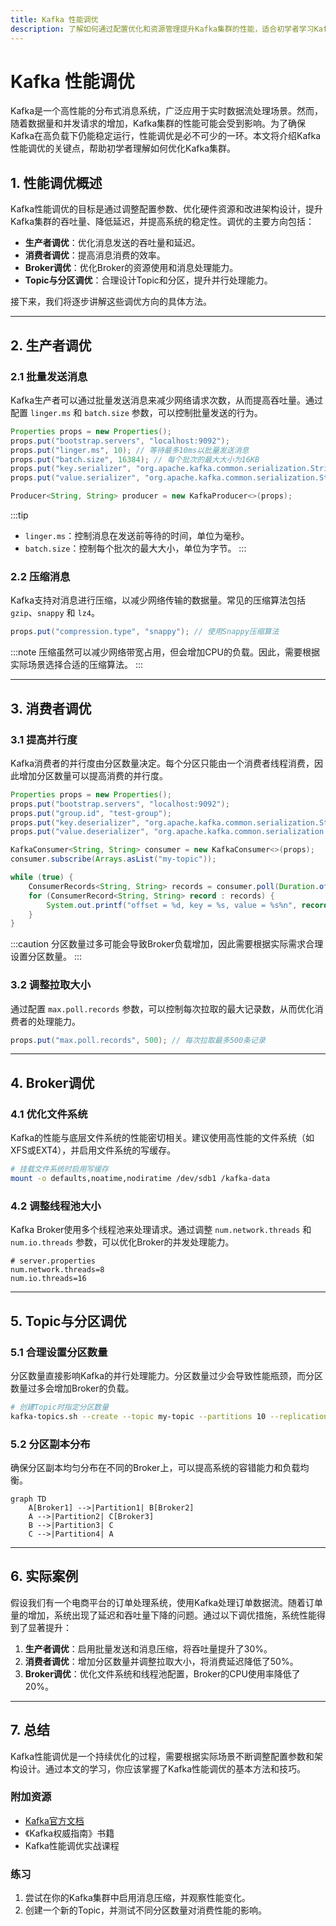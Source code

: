 ```yaml
---
title: Kafka 性能调优
description: 了解如何通过配置优化和资源管理提升Kafka集群的性能，适合初学者学习Kafka管理与运维。
---
```


# Kafka 性能调优

Kafka是一个高性能的分布式消息系统，广泛应用于实时数据流处理场景。然而，随着数据量和并发请求的增加，Kafka集群的性能可能会受到影响。为了确保Kafka在高负载下仍能稳定运行，性能调优是必不可少的一环。本文将介绍Kafka性能调优的关键点，帮助初学者理解如何优化Kafka集群。

## 1. 性能调优概述

Kafka性能调优的目标是通过调整配置参数、优化硬件资源和改进架构设计，提升Kafka集群的吞吐量、降低延迟，并提高系统的稳定性。调优的主要方向包括：

- **生产者调优**：优化消息发送的吞吐量和延迟。
- **消费者调优**：提高消息消费的效率。
- **Broker调优**：优化Broker的资源使用和消息处理能力。
- **Topic与分区调优**：合理设计Topic和分区，提升并行处理能力。

接下来，我们将逐步讲解这些调优方向的具体方法。

---

## 2. 生产者调优

### 2.1 批量发送消息

Kafka生产者可以通过批量发送消息来减少网络请求次数，从而提高吞吐量。通过配置 `linger.ms` 和 `batch.size` 参数，可以控制批量发送的行为。

```java
Properties props = new Properties();
props.put("bootstrap.servers", "localhost:9092");
props.put("linger.ms", 10); // 等待最多10ms以批量发送消息
props.put("batch.size", 16384); // 每个批次的最大大小为16KB
props.put("key.serializer", "org.apache.kafka.common.serialization.StringSerializer");
props.put("value.serializer", "org.apache.kafka.common.serialization.StringSerializer");

Producer<String, String> producer = new KafkaProducer<>(props);
```

:::tip
- `linger.ms`：控制消息在发送前等待的时间，单位为毫秒。
- `batch.size`：控制每个批次的最大大小，单位为字节。
:::

### 2.2 压缩消息

Kafka支持对消息进行压缩，以减少网络传输的数据量。常见的压缩算法包括 `gzip`、`snappy` 和 `lz4`。

```java
props.put("compression.type", "snappy"); // 使用Snappy压缩算法
```

:::note
压缩虽然可以减少网络带宽占用，但会增加CPU的负载。因此，需要根据实际场景选择合适的压缩算法。
:::

---

## 3. 消费者调优

### 3.1 提高并行度

Kafka消费者的并行度由分区数量决定。每个分区只能由一个消费者线程消费，因此增加分区数量可以提高消费的并行度。

```java
Properties props = new Properties();
props.put("bootstrap.servers", "localhost:9092");
props.put("group.id", "test-group");
props.put("key.deserializer", "org.apache.kafka.common.serialization.StringDeserializer");
props.put("value.deserializer", "org.apache.kafka.common.serialization.StringDeserializer");

KafkaConsumer<String, String> consumer = new KafkaConsumer<>(props);
consumer.subscribe(Arrays.asList("my-topic"));

while (true) {
    ConsumerRecords<String, String> records = consumer.poll(Duration.ofMillis(100));
    for (ConsumerRecord<String, String> record : records) {
        System.out.printf("offset = %d, key = %s, value = %s%n", record.offset(), record.key(), record.value());
    }
}
```

:::caution
分区数量过多可能会导致Broker负载增加，因此需要根据实际需求合理设置分区数量。
:::

### 3.2 调整拉取大小

通过配置 `max.poll.records` 参数，可以控制每次拉取的最大记录数，从而优化消费者的处理能力。

```java
props.put("max.poll.records", 500); // 每次拉取最多500条记录
```

---

## 4. Broker调优

### 4.1 优化文件系统

Kafka的性能与底层文件系统的性能密切相关。建议使用高性能的文件系统（如XFS或EXT4），并启用文件系统的写缓存。

```bash
# 挂载文件系统时启用写缓存
mount -o defaults,noatime,nodiratime /dev/sdb1 /kafka-data
```

### 4.2 调整线程池大小

Kafka Broker使用多个线程池来处理请求。通过调整 `num.network.threads` 和 `num.io.threads` 参数，可以优化Broker的并发处理能力。

```properties
# server.properties
num.network.threads=8
num.io.threads=16
```

---

## 5. Topic与分区调优

### 5.1 合理设置分区数量

分区数量直接影响Kafka的并行处理能力。分区数量过少会导致性能瓶颈，而分区数量过多会增加Broker的负载。

```bash
# 创建Topic时指定分区数量
kafka-topics.sh --create --topic my-topic --partitions 10 --replication-factor 2 --bootstrap-server localhost:9092
```

### 5.2 分区副本分布

确保分区副本均匀分布在不同的Broker上，可以提高系统的容错能力和负载均衡。

```mermaid
graph TD
    A[Broker1] -->|Partition1| B[Broker2]
    A -->|Partition2| C[Broker3]
    B -->|Partition3| C
    C -->|Partition4| A
```

---

## 6. 实际案例

假设我们有一个电商平台的订单处理系统，使用Kafka处理订单数据流。随着订单量的增加，系统出现了延迟和吞吐量下降的问题。通过以下调优措施，系统性能得到了显著提升：

1. **生产者调优**：启用批量发送和消息压缩，将吞吐量提升了30%。
2. **消费者调优**：增加分区数量并调整拉取大小，将消费延迟降低了50%。
3. **Broker调优**：优化文件系统和线程池配置，Broker的CPU使用率降低了20%。

---

## 7. 总结

Kafka性能调优是一个持续优化的过程，需要根据实际场景不断调整配置参数和架构设计。通过本文的学习，你应该掌握了Kafka性能调优的基本方法和技巧。

### 附加资源
- [Kafka官方文档](https://kafka.apache.org/documentation/)
- 《Kafka权威指南》书籍
- Kafka性能调优实战课程

### 练习
1. 尝试在你的Kafka集群中启用消息压缩，并观察性能变化。
2. 创建一个新的Topic，并测试不同分区数量对消费性能的影响。